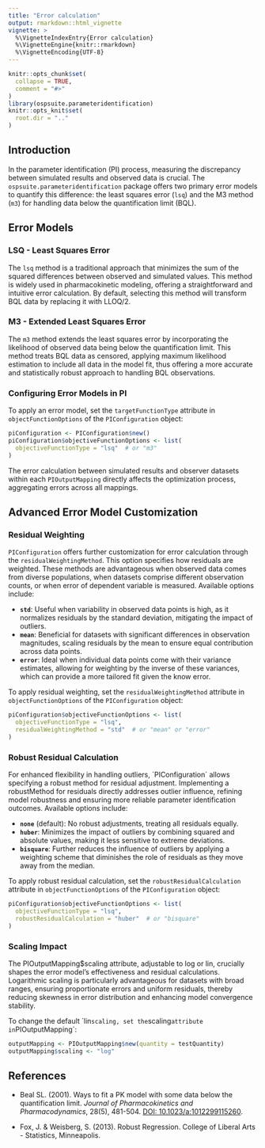 ```yaml
---
title: "Error calculation"
output: rmarkdown::html_vignette
vignette: >
  %\VignetteIndexEntry{Error calculation}
  %\VignetteEngine{knitr::rmarkdown}
  %\VignetteEncoding{UTF-8}
---
```


```r
knitr::opts_chunk$set(
  collapse = TRUE,
  comment = "#>"
)
library(ospsuite.parameteridentification)
knitr::opts_knit$set(
  root.dir = ".." 
)
```


## Introduction

In the parameter identification (PI) process, measuring the discrepancy between simulated results and observed data is crucial. The `ospsuite.parameteridentification` package offers two primary error models to quantify this difference: the least squares error (`lsq`) and the M3 method (`m3`) for handling data below the quantification limit (BQL).


## Error Models

### LSQ - Least Squares Error

The `lsq` method is a traditional approach that minimizes the sum of the squared differences between observed and simulated values. This method is widely used in pharmacokinetic modeling, offering a straightforward and intuitive error calculation. By default, selecting this method will transform BQL data by replacing it with LLOQ/2.

### M3 - Extended Least Squares Error

The `m3` method extends the least squares error by incorporating the likelihood of observed data being below the quantification limit. This method treats BQL data as censored, applying maximum likelihood estimation to include all data in the model fit, thus offering a more accurate and statistically robust approach to handling BQL observations.

### Configuring Error Models in PI

To apply an error model, set the `targetFunctionType` attribute in `objectFunctionOptions` of the `PIConfiguration` object:

```r
piConfiguration <- PIConfiguration$new()
piConfiguration$objectiveFunctionOptions <- list(
  objectiveFunctionType = "lsq"  # or "m3"
)  
```

The error calculation between simulated results and observer datasets within each `PIOutputMapping` directly affects the optimization process, aggregating errors across all mappings.



## Advanced Error Model Customization

### Residual Weighting 

`PIConfiguration` offers further customization for error calculation through the `residualWeightingMethod`. This option specifies how residuals are weighted. These methods are advantageous when observed data comes from diverse populations, when datasets comprise different observation counts, or when error of dependent variable is measured. Available options include:

- **`std`**: Useful when variability in observed data points is high, as it normalizes residuals by the standard deviation, mitigating the impact of outliers.
- **`mean`**: Beneficial for datasets with significant differences in observation magnitudes, scaling residuals by the mean to ensure equal contribution across data points.
- **`error`**: Ideal when individual data points come with their variance estimates, allowing for weighting by the inverse of these variances, which can provide a more tailored fit given the know error.


To apply residual weighting, set the `residualWeightingMethod` attribute in `objectFunctionOptions` of the `PIConfiguration` object:

```r
piConfiguration$objectiveFunctionOptions <- list(
  objectiveFunctionType = "lsq",
  residualWeightingMethod = "std"  # or "mean" or "error"
)
```


### Robust Residual Calculation 

For enhanced flexibility in handling outliers, ´PIConfiguration´ allows specifying a robust method for residual adjustment. Implementing a robustMethod for residuals directly addresses outlier influence, refining model robustness and ensuring more reliable parameter identification outcomes. Available options include:

- **`none`** (default): No robust adjustments, treating all residuals equally.
- **`huber`**: Minimizes the impact of outliers by combining squared and absolute values, making it less sensitive to extreme deviations.
- **`bisquare`**: Further reduces the influence of outliers by applying a weighting scheme that diminishes the role of residuals as they move away from the median.

To apply robust residual calculation, set the `robustResidualCalculation` attribute in `objectFunctionOptions` of the `PIConfiguration` object:

```r
piConfiguration$objectiveFunctionOptions <- list(
  objectiveFunctionType = "lsq",
  robustResidualCalculation = "huber"  # or "bisquare"
)
```


### Scaling Impact

The PIOutputMapping$scaling attribute, adjustable to log or lin, crucially shapes the error model's effectiveness and residual calculations. Logarithmic scaling is particularly advantageous for datasets with broad ranges, ensuring proportionate errors and uniform residuals, thereby reducing skewness in error distribution and enhancing model convergence stability.

To change the default ´lin` scaling, set the `scaling` attribute in `PIOutputMapping`:

```r
outputMapping <- PIOutputMapping$new(quantity = testQuantity)
outputMapping$scaling <- "log"  
```


## References

- Beal SL. (2001). Ways to fit a PK model with some data below the quantification limit. *Journal of Pharmacokinetics and Pharmacodynamics*, 28(5), 481-504. [DOI: 10.1023/a:1012299115260](https://doi.org/10.1023/a:1012299115260).

- Fox, J. & Weisberg, S. (2013). Robust Regression. College of Liberal Arts - Statistics, Minneapolis.






